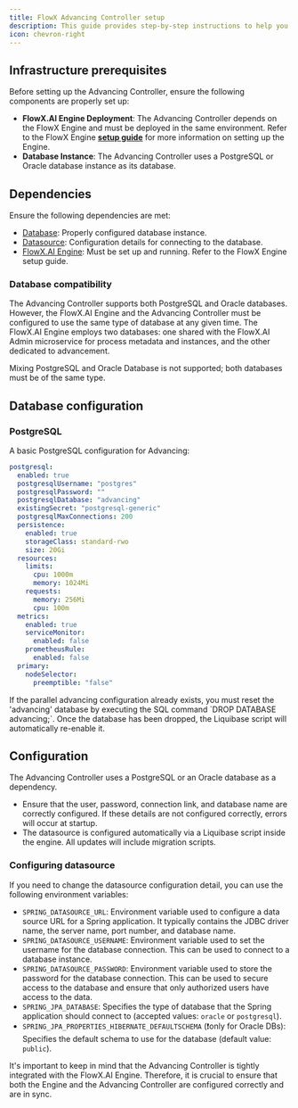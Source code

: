 ```yaml
---
title: FlowX Advancing Controller setup
description: This guide provides step-by-step instructions to help you configure and deploy the Advancing Controller effectively.
icon: chevron-right
---
```


## Infrastructure prerequisites

Before setting up the Advancing Controller, ensure the following components are properly set up:

* **FlowX.AI Engine Deployment**: The Advancing Controller depends on the FlowX Engine and must be deployed in the same environment. Refer to the FlowX Engine [**setup guide**](./flowx-engine-setup-guide/engine-setup) for more information on setting up the Engine.
* **Database Instance**: The Advancing Controller uses a PostgreSQL or Oracle database instance as its database.

## Dependencies

Ensure the following dependencies are met:

* [Database](#database-configuration): Properly configured database instance.
* [Datasource](#configuring-datasource): Configuration details for connecting to the database.
* [FlowX.AI Engine](./flowx-engine-setup-guide/engine-setup): Must be set up and running. Refer to the FlowX Engine setup guide.


### Database compatibility

The Advancing Controller supports both PostgreSQL and Oracle databases. However, the FlowX.AI Engine and the Advancing Controller must be configured to use the same type of database at any given time. The FlowX.AI Engine employs two databases: one shared with the FlowX.AI Admin microservice for process metadata and instances, and the other dedicated to advancement. 

<Warning>
Mixing PostgreSQL and Oracle Database is not supported; both databases must be of the same type.
</Warning>

## Database configuration

### PostgreSQL

A basic PostgreSQL configuration for Advancing:

```yaml
postgresql:
  enabled: true
  postgresqlUsername: "postgres"
  postgresqlPassword: ""
  postgresqlDatabase: "advancing"
  existingSecret: "postgresql-generic"
  postgresqlMaxConnections: 200
  persistence:
    enabled: true
    storageClass: standard-rwo
    size: 20Gi
  resources:
    limits:
      cpu: 1000m
      memory: 1024Mi
    requests:
      memory: 256Mi
      cpu: 100m
  metrics:
    enabled: true
    serviceMonitor:
      enabled: false
    prometheusRule:
      enabled: false
  primary:
    nodeSelector:
      preemptible: "false"

```

<Warning>
If the parallel advancing configuration already exists, you must reset the 'advancing' database by executing the SQL command `DROP DATABASE advancing;`. Once the database has been dropped, the Liquibase script will automatically re-enable it.
</Warning>

## Configuration

The Advancing Controller uses a PostgreSQL or an Oracle database as a dependency.

* Ensure that the user, password, connection link, and database name are correctly configured. If these details are not configured correctly, errors will occur at startup.
* The datasource is configured automatically via a Liquibase script inside the engine. All updates will include migration scripts.

### Configuring datasource

If you need to change the datasource configuration detail, you can use the following environment variables:

* `SPRING_DATASOURCE_URL`: Environment variable used to configure a data source URL for a Spring application. It typically contains the JDBC driver name, the server name, port number, and database name.
* `SPRING_DATASOURCE_USERNAME`: Environment variable used to set the username for the database connection. This can be used to connect to a database instance.
* `SPRING_DATASOURCE_PASSWORD`: Environment variable used to store the password for the database connection. This can be used to secure access to the database and ensure that only authorized users have access to the data.
* `SPRING_JPA_DATABASE`: Specifies the type of database that the Spring application should connect to (accepted values: `oracle` or `postgresql`).
* `SPRING_JPA_PROPERTIES_HIBERNATE_DEFAULTSCHEMA` (❗️only for Oracle DBs): Specifies the default schema to use for the database (default value: `public`).

<Info>
It's important to keep in mind that the Advancing Controller is tightly integrated with the FlowX.AI Engine. Therefore, it is crucial to ensure that both the Engine and the Advancing Controller are configured correctly and are in sync.
</Info>

